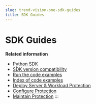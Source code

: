 ```yaml
---
slug: trend-vision-one-sdk-guides
title: SDK Guides
---
```

# SDK Guides

**Related information**

- [Python SDK](python-sdk.mdx)
- [SDK version compatibility](sdk-version-compatibility.mdx)
- [Run the code examples](run-code-examples.mdx)
- [Index of code examples](index-code-examples.mdx)
- [Deploy Server & Workload Protection](deploy.mdx)
- [Configure Protection](configure-protection.mdx)
- [Maintain Protection](maintain-protection.mdx)
:::
